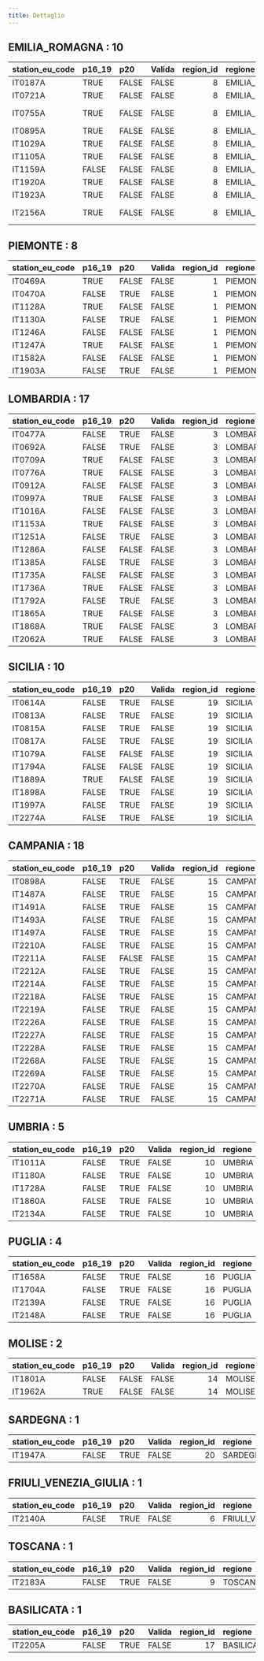 ```yaml
---
title: Dettaglio
---
```



## EMILIA_ROMAGNA : 10


|station_eu_code |p16_19 |p20   |Valida | region_id|regione        |provincia          |
|:---------------|:------|:-----|:------|---------:|:--------------|:------------------|
|IT0187A         |TRUE   |FALSE |FALSE  |         8|EMILIA_ROMAGNA |Ferrara            |
|IT0721A         |TRUE   |FALSE |FALSE  |         8|EMILIA_ROMAGNA |Modena             |
|IT0755A         |TRUE   |FALSE |FALSE  |         8|EMILIA_ROMAGNA |Forli'-Cesena      |
|IT0895A         |TRUE   |FALSE |FALSE  |         8|EMILIA_ROMAGNA |Ravenna            |
|IT1029A         |TRUE   |FALSE |FALSE  |         8|EMILIA_ROMAGNA |Bologna            |
|IT1105A         |TRUE   |FALSE |FALSE  |         8|EMILIA_ROMAGNA |Parma              |
|IT1159A         |FALSE  |FALSE |FALSE  |         8|EMILIA_ROMAGNA |Bologna            |
|IT1920A         |TRUE   |FALSE |FALSE  |         8|EMILIA_ROMAGNA |Modena             |
|IT1923A         |TRUE   |FALSE |FALSE  |         8|EMILIA_ROMAGNA |Piacenza           |
|IT2156A         |TRUE   |FALSE |FALSE  |         8|EMILIA_ROMAGNA |Reggio nell'Emilia |


## PIEMONTE : 8


|station_eu_code |p16_19 |p20   |Valida | region_id|regione  |provincia   |
|:---------------|:------|:-----|:------|---------:|:--------|:-----------|
|IT0469A         |TRUE   |FALSE |FALSE  |         1|PIEMONTE |Torino      |
|IT0470A         |FALSE  |TRUE  |FALSE  |         1|PIEMONTE |Torino      |
|IT1128A         |TRUE   |FALSE |FALSE  |         1|PIEMONTE |Torino      |
|IT1130A         |FALSE  |TRUE  |FALSE  |         1|PIEMONTE |Torino      |
|IT1246A         |FALSE  |FALSE |FALSE  |         1|PIEMONTE |Biella      |
|IT1247A         |TRUE   |FALSE |FALSE  |         1|PIEMONTE |Biella      |
|IT1582A         |FALSE  |FALSE |FALSE  |         1|PIEMONTE |Alessandria |
|IT1903A         |FALSE  |TRUE  |FALSE  |         1|PIEMONTE |Asti        |


## LOMBARDIA : 17


|station_eu_code |p16_19 |p20   |Valida | region_id|regione   |provincia |
|:---------------|:------|:-----|:------|---------:|:---------|:---------|
|IT0477A         |FALSE  |TRUE  |FALSE  |         3|LOMBARDIA |Milano    |
|IT0692A         |FALSE  |TRUE  |FALSE  |         3|LOMBARDIA |Pavia     |
|IT0709A         |TRUE   |FALSE |FALSE  |         3|LOMBARDIA |Mantova   |
|IT0776A         |TRUE   |FALSE |FALSE  |         3|LOMBARDIA |Lecco     |
|IT0912A         |FALSE  |FALSE |FALSE  |         3|LOMBARDIA |Pavia     |
|IT0997A         |TRUE   |FALSE |FALSE  |         3|LOMBARDIA |Bergamo   |
|IT1016A         |FALSE  |FALSE |FALSE  |         3|LOMBARDIA |Milano    |
|IT1153A         |TRUE   |FALSE |FALSE  |         3|LOMBARDIA |Cremona   |
|IT1251A         |FALSE  |TRUE  |FALSE  |         3|LOMBARDIA |Brescia   |
|IT1286A         |FALSE  |FALSE |FALSE  |         3|LOMBARDIA |Lodi      |
|IT1385A         |FALSE  |TRUE  |FALSE  |         3|LOMBARDIA |Brescia   |
|IT1735A         |FALSE  |FALSE |FALSE  |         3|LOMBARDIA |Pavia     |
|IT1736A         |TRUE   |FALSE |FALSE  |         3|LOMBARDIA |Pavia     |
|IT1792A         |FALSE  |TRUE  |FALSE  |         3|LOMBARDIA |Milano    |
|IT1865A         |TRUE   |FALSE |FALSE  |         3|LOMBARDIA |Mantova   |
|IT1868A         |TRUE   |FALSE |FALSE  |         3|LOMBARDIA |Mantova   |
|IT2062A         |TRUE   |FALSE |FALSE  |         3|LOMBARDIA |Bergamo   |


## SICILIA : 10


|station_eu_code |p16_19 |p20   |Valida | region_id|regione |provincia     |
|:---------------|:------|:-----|:------|---------:|:-------|:-------------|
|IT0614A         |FALSE  |TRUE  |FALSE  |        19|SICILIA |Siracusa      |
|IT0813A         |FALSE  |TRUE  |FALSE  |        19|SICILIA |Caltanissetta |
|IT0815A         |FALSE  |TRUE  |FALSE  |        19|SICILIA |Caltanissetta |
|IT0817A         |FALSE  |TRUE  |FALSE  |        19|SICILIA |Caltanissetta |
|IT1079A         |FALSE  |FALSE |FALSE  |        19|SICILIA |Palermo       |
|IT1794A         |FALSE  |FALSE |FALSE  |        19|SICILIA |Messina       |
|IT1889A         |TRUE   |FALSE |FALSE  |        19|SICILIA |Palermo       |
|IT1898A         |FALSE  |TRUE  |FALSE  |        19|SICILIA |Trapani       |
|IT1997A         |FALSE  |TRUE  |FALSE  |        19|SICILIA |Messina       |
|IT2274A         |FALSE  |TRUE  |FALSE  |        19|SICILIA |Agrigento     |


## CAMPANIA : 18


|station_eu_code |p16_19 |p20   |Valida | region_id|regione  |provincia |
|:---------------|:------|:-----|:------|---------:|:--------|:---------|
|IT0898A         |FALSE  |TRUE  |FALSE  |        15|CAMPANIA |Napoli    |
|IT1487A         |FALSE  |TRUE  |FALSE  |        15|CAMPANIA |Caserta   |
|IT1491A         |FALSE  |TRUE  |FALSE  |        15|CAMPANIA |Napoli    |
|IT1493A         |FALSE  |TRUE  |FALSE  |        15|CAMPANIA |Napoli    |
|IT1497A         |FALSE  |TRUE  |FALSE  |        15|CAMPANIA |Napoli    |
|IT2210A         |FALSE  |TRUE  |FALSE  |        15|CAMPANIA |Avellino  |
|IT2211A         |FALSE  |FALSE |FALSE  |        15|CAMPANIA |Napoli    |
|IT2212A         |FALSE  |TRUE  |FALSE  |        15|CAMPANIA |Napoli    |
|IT2214A         |FALSE  |TRUE  |FALSE  |        15|CAMPANIA |Salerno   |
|IT2218A         |FALSE  |TRUE  |FALSE  |        15|CAMPANIA |Caserta   |
|IT2219A         |FALSE  |TRUE  |FALSE  |        15|CAMPANIA |Napoli    |
|IT2226A         |FALSE  |TRUE  |FALSE  |        15|CAMPANIA |Napoli    |
|IT2227A         |FALSE  |TRUE  |FALSE  |        15|CAMPANIA |Avellino  |
|IT2228A         |FALSE  |TRUE  |FALSE  |        15|CAMPANIA |Benevento |
|IT2268A         |FALSE  |TRUE  |FALSE  |        15|CAMPANIA |Salerno   |
|IT2269A         |FALSE  |TRUE  |FALSE  |        15|CAMPANIA |Salerno   |
|IT2270A         |FALSE  |TRUE  |FALSE  |        15|CAMPANIA |Napoli    |
|IT2271A         |FALSE  |TRUE  |FALSE  |        15|CAMPANIA |Caserta   |


## UMBRIA : 5


|station_eu_code |p16_19 |p20  |Valida | region_id|regione |provincia |
|:---------------|:------|:----|:------|---------:|:-------|:---------|
|IT1011A         |FALSE  |TRUE |FALSE  |        10|UMBRIA  |Terni     |
|IT1180A         |FALSE  |TRUE |FALSE  |        10|UMBRIA  |Perugia   |
|IT1728A         |FALSE  |TRUE |FALSE  |        10|UMBRIA  |Terni     |
|IT1860A         |FALSE  |TRUE |FALSE  |        10|UMBRIA  |Perugia   |
|IT2134A         |FALSE  |TRUE |FALSE  |        10|UMBRIA  |Terni     |


## PUGLIA : 4


|station_eu_code |p16_19 |p20  |Valida | region_id|regione |provincia |
|:---------------|:------|:----|:------|---------:|:-------|:---------|
|IT1658A         |FALSE  |TRUE |FALSE  |        16|PUGLIA  |Brindisi  |
|IT1704A         |FALSE  |TRUE |FALSE  |        16|PUGLIA  |Brindisi  |
|IT2139A         |FALSE  |TRUE |FALSE  |        16|PUGLIA  |Brindisi  |
|IT2148A         |FALSE  |TRUE |FALSE  |        16|PUGLIA  |Brindisi  |


## MOLISE : 2


|station_eu_code |p16_19 |p20   |Valida | region_id|regione |provincia  |
|:---------------|:------|:-----|:------|---------:|:-------|:----------|
|IT1801A         |FALSE  |FALSE |FALSE  |        14|MOLISE  |Campobasso |
|IT1962A         |TRUE   |FALSE |FALSE  |        14|MOLISE  |Isernia    |


## SARDEGNA : 1


|station_eu_code |p16_19 |p20  |Valida | region_id|regione  |provincia |
|:---------------|:------|:----|:------|---------:|:--------|:---------|
|IT1947A         |FALSE  |TRUE |FALSE  |        20|SARDEGNA |Cagliari  |


## FRIULI_VENEZIA_GIULIA : 1


|station_eu_code |p16_19 |p20  |Valida | region_id|regione               |provincia |
|:---------------|:------|:----|:------|---------:|:---------------------|:---------|
|IT2140A         |FALSE  |TRUE |FALSE  |         6|FRIULI_VENEZIA_GIULIA |Udine     |


## TOSCANA : 1


|station_eu_code |p16_19 |p20  |Valida | region_id|regione |provincia |
|:---------------|:------|:----|:------|---------:|:-------|:---------|
|IT2183A         |FALSE  |TRUE |FALSE  |         9|TOSCANA |Livorno   |


## BASILICATA : 1


|station_eu_code |p16_19 |p20  |Valida | region_id|regione    |provincia |
|:---------------|:------|:----|:------|---------:|:----------|:---------|
|IT2205A         |FALSE  |TRUE |FALSE  |        17|BASILICATA |Potenza   |

